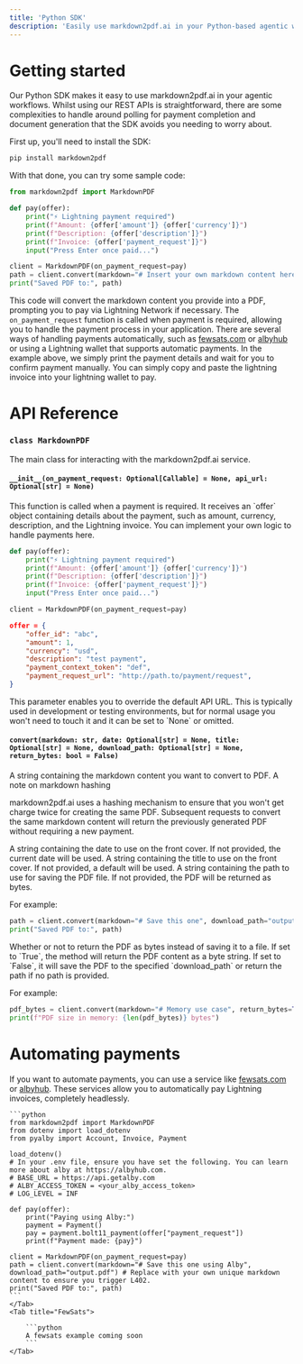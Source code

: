 ```yaml
---
title: 'Python SDK'
description: 'Easily use markdown2pdf.ai in your Python-based agentic workflows'
---
```


# Getting started

Our Python SDK makes it easy to use markdown2pdf.ai in your agentic workflows. Whilst using our REST APIs is straightforward, there are some complexities to handle around polling for payment completion and document generation that the SDK avoids you needing to worry about.

First up, you'll need to install the SDK:

```bash
pip install markdown2pdf
```

With that done, you can try some sample code:

```python
from markdown2pdf import MarkdownPDF

def pay(offer):
    print("⚡ Lightning payment required")
    print(f"Amount: {offer['amount']} {offer['currency']}")
    print(f"Description: {offer['description']}")
    print(f"Invoice: {offer['payment_request']}")
    input("Press Enter once paid...")

client = MarkdownPDF(on_payment_request=pay)
path = client.convert(markdown="# Insert your own markdown content here", title="My document title", download_path="output.pdf")
print("Saved PDF to:", path)
```

This code will convert the markdown content you provide into a PDF, prompting you to pay via Lightning Network if necessary. The `on_payment_request` function is called when payment is required, allowing you to handle the payment process in your application. There are several ways of handling payments automatically, such as [fewsats.com](https://fewsats.com) or [albyhub](https://albyhub.com) or using a Lightning wallet that supports automatic payments. In the example above, we simply print the payment details and wait for you to confirm payment manually. You can simply copy and paste the lightning invoice into your lightning wallet to pay.

# API Reference


### `class MarkdownPDF`

The main class for interacting with the markdown2pdf.ai service.

#### `__init__(on_payment_request: Optional[Callable] = None, api_url: Optional[str] = None)`
<ParamField body="on_payment_request" type="function" required>
This function is called when a payment is required. It receives an `offer` object containing details about the payment, such as amount, currency, description, and the Lightning invoice. You can implement your own logic to handle payments here.

```python
def pay(offer):
    print("⚡ Lightning payment required")
    print(f"Amount: {offer['amount']} {offer['currency']}")
    print(f"Description: {offer['description']}")
    print(f"Invoice: {offer['payment_request']}")
    input("Press Enter once paid...")

client = MarkdownPDF(on_payment_request=pay)
```
```json
offer = {
    "offer_id": "abc",
    "amount": 1,
    "currency": "usd",
    "description": "test payment",
    "payment_context_token": "def",
    "payment_request_url": "http://path.to/payment/request",
}
```
</ParamField>

<ParamField body="api_url" type="string">
This parameter enables you to override the default API URL. This is typically used in development or testing environments, but for normal usage you won't need to touch it and it can be set to `None` or omitted.
</ParamField>

#### `convert(markdown: str, date: Optional[str] = None, title: Optional[str] = None, download_path: Optional[str] = None, return_bytes: bool = False)`

<ParamField body="markdown" type="string" required>
A string containing the markdown content you want to convert to PDF. 
<Tip>
A note on markdown hashing

markdown2pdf.ai uses a hashing mechanism to ensure that you won't get charge twice for creating the same PDF. Subsequent requests to convert the same markdown content will return the previously generated PDF without requiring a new payment. 
</Tip>
</ParamField>

<ParamField body="date" type="string">
A string containing the date to use on the front cover. If not provided, the current date will be used.
</ParamField>

<ParamField body="title" type="string">
A string containing the title to use on the front cover. If not provided, a default will be used.
</ParamField>

<ParamField body="download_path" type="string">
A string containing the path to use for saving the PDF file. If not provided, the PDF will be returned as bytes.

For example:

```python
path = client.convert(markdown="# Save this one", download_path="output.pdf") 
print("Saved PDF to:", path)
```
</ParamField>

<ParamField body="return_bytes" type="boolean">
Whether or not to return the PDF as bytes instead of saving it to a file. If set to `True`, the method will return the PDF content as a byte string. If set to `False`, it will save the PDF to the specified `download_path` or return the path if no path is provided.

For example:

```python
pdf_bytes = client.convert(markdown="# Memory use case", return_bytes=True) 
print(f"PDF size in memory: {len(pdf_bytes)} bytes")
```
</ParamField>

# Automating payments

If you want to automate payments, you can use a service like [fewsats.com](https://fewsats.com) or [albyhub](https://albyhub.com). These services allow you to automatically pay Lightning invoices, completely headlessly.

<Tabs>
  <Tab title="Albyhub">

    ```python
    from markdown2pdf import MarkdownPDF
    from dotenv import load_dotenv
    from pyalby import Account, Invoice, Payment

    load_dotenv()
    # In your .env file, ensure you have set the following. You can learn more about alby at https://albyhub.com.
    # BASE_URL = https://api.getalby.com
    # ALBY_ACCESS_TOKEN = <your_alby_access_token>
    # LOG_LEVEL = INF

    def pay(offer):
        print("Paying using Alby:")
        payment = Payment()
        pay = payment.bolt11_payment(offer["payment_request"])
        print(f"Payment made: {pay}")

    client = MarkdownPDF(on_payment_request=pay)
    path = client.convert(markdown="# Save this one using Alby", download_path="output.pdf") # Replace with your own unique markdown content to ensure you trigger L402.
    print("Saved PDF to:", path)
    ```
    </Tab>
    <Tab title="FewSats">

        ```python
        A fewsats example coming soon
        ```
    </Tab>
</Tabs>
